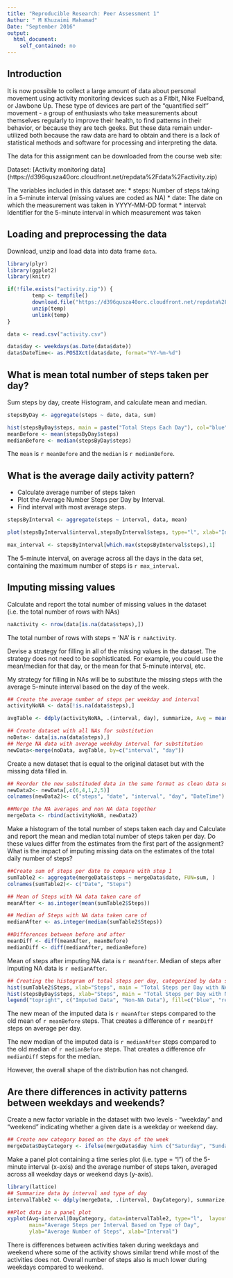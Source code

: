 ```yaml
---
title: "Reproducible Research: Peer Assessment 1"
Authur: " M Khuzaimi Mahamad"
Date: "September 2016"
output: 
  html_document: 
    self_contained: no
---
```

## Introduction
It is now possible to collect a large amount of data about personal movement using activity monitoring devices such as a Fitbit, Nike Fuelband, or Jawbone Up. These type of devices are part of the "quantified self" movement - a group of enthusiasts who take measurements about themselves regularly to improve their health, to find patterns in their behavior, or because they are tech geeks. But these data remain under-utilized both because the raw data are hard to obtain and there is a lack of statistical methods and software for processing and interpreting the data.


The data for this assignment can be downloaded from the course web site:

Dataset: [Activity monitoring data] (https://d396qusza40orc.cloudfront.net/repdata%2Fdata%2Factivity.zip) 

The variables included in this dataset are:
* steps: Number of steps taking in a 5-minute interval (missing values are coded as NA)
* date: The date on which the measurement was taken in YYYY-MM-DD format
* interval: Identifier for the 5-minute interval in which measurement was taken

## Loading and preprocessing the data
Download, unzip and load data into data frame `data`. 
```r
library(plyr)
library(ggplot2)
library(knitr)

if(!file.exists("activity.zip")) {
        temp <- tempfile()
        download.file("https://d396qusza40orc.cloudfront.net/repdata%2Fdata%2Factivity.zip",temp)
        unzip(temp)
        unlink(temp)
}

data <- read.csv("activity.csv")

data$day <- weekdays(as.Date(data$date))
data$DateTime<- as.POSIXct(data$date, format="%Y-%m-%d")

```



## What is mean total number of steps taken per day?
Sum steps by day, create Histogram, and calculate mean and median.
```r
stepsByDay <- aggregate(steps ~ date, data, sum)

hist(stepsByDay$steps, main = paste("Total Steps Each Day"), col="blue", xlab="Number of Steps")
meanBefore <- mean(stepsByDay$steps)
medianBefore <- median(stepsByDay$steps)
```

The `mean` is `r meanBefore` and the `median` is `r medianBefore`.

## What is the average daily activity pattern?
* Calculate average number of steps taken
* Plot the Average Number Steps per Day by Interval. 
* Find interval with most average steps. 
```r
stepsByInterval <- aggregate(steps ~ interval, data, mean)

plot(stepsByInterval$interval,stepsByInterval$steps, type="l", xlab="Interval", ylab="Number of Steps",main="Average Number of Steps per Day by Interval")

max_interval <- stepsByInterval[which.max(stepsByInterval$steps),1]
```

The 5-minute interval, on average across all the days in the data set, containing the maximum number of steps is `r max_interval`.

## Imputing missing values
Calculate and report the total number of missing values in the dataset (i.e. the total number of rows with NAs)

```r
naActivity <- nrow(data[is.na(data$steps),])

```

The total number of rows with steps = 'NA' is `r naActivity`.

Devise a strategy for filling in all of the missing values in the dataset. The strategy does not need to be sophisticated. For example, you could use the mean/median for that day, or the mean for that 5-minute interval, etc.

My strategy for filling in NAs will be to substitute the missing steps with the average 5-minute interval based on the day of the week.

```r
## Create the average number of steps per weekday and interval
activityNoNA <- data[!is.na(data$steps),]

avgTable <- ddply(activityNoNA, .(interval, day), summarize, Avg = mean(steps))

## Create dataset with all NAs for substitution
noData<- data[is.na(data$steps),]
## Merge NA data with average weekday interval for substitution
newData<-merge(noData, avgTable, by=c("interval", "day"))
```

Create a new dataset that is equal to the original dataset but with the missing data filled in.

```r
## Reorder the new substituded data in the same format as clean data set
newData2<- newData[,c(6,4,1,2,5)]
colnames(newData2)<- c("steps", "date", "interval", "day", "DateTime")

##Merge the NA averages and non NA data together
mergeData <- rbind(activityNoNA, newData2)
```

Make a histogram of the total number of steps taken each day and Calculate and report the mean and median total number of steps taken per day. Do these values differ from the estimates from the first part of the assignment? What is the impact of imputing missing data on the estimates of the total daily number of steps?

```r
##Create sum of steps per date to compare with step 1
sumTable2 <- aggregate(mergeData$steps ~ mergeData$date, FUN=sum, )
colnames(sumTable2)<- c("Date", "Steps")

## Mean of Steps with NA data taken care of
meanAfter <- as.integer(mean(sumTable2$Steps))

## Median of Steps with NA data taken care of
medianAfter <- as.integer(median(sumTable2$Steps))

##Differences between before and after
meanDiff <- diff(meanAfter, meanBefore)
medianDiff <- diff(medianAfter, medianBefore)
```

Mean of steps after imputing NA data is `r meanAfter`. 
Median of steps after imputing NA data is `r medianAfter`. 

```r
## Creating the histogram of total steps per day, categorized by data set to show impact
hist(sumTable2$Steps, xlab="Steps", main = "Total Steps per Day with NAs Fixed", col="Blue")
hist(stepsByDay$steps, xlab="Steps", main = "Total Steps per Day with NAs Fixed", col="Red", add=T)
legend("topright", c("Imputed Data", "Non-NA Data"), fill=c("blue", "red") )
```

The new mean of the imputed data is `r meanAfter` steps compared to the old mean of `r meanBefore` steps. That creates a difference of `r meanDiff` steps on average per day.

The new median of the imputed data is `r medianAfter` steps compared to the old median of `r medianBefore` steps. That creates a difference of`r medianDiff` steps for the median.

However, the overall shape of the distribution has not changed.

## Are there differences in activity patterns between weekdays and weekends?

Create a new factor variable in the dataset with two levels - "weekday" and "weekend" indicating whether a given date is a weekday or weekend day.

```r
## Create new category based on the days of the week
mergeData$DayCategory <- ifelse(mergeData$day %in% c("Saturday", "Sunday"), "Weekend", "Weekday")
```

Make a panel plot containing a time series plot (i.e. type = "l") of the 5-minute interval (x-axis) and the average number of steps taken, averaged across all weekday days or weekend days (y-axis).

```r
library(lattice) 
## Summarize data by interval and type of day
intervalTable2 <- ddply(mergeData, .(interval, DayCategory), summarize, Avg = mean(steps))

##Plot data in a panel plot
xyplot(Avg~interval|DayCategory, data=intervalTable2, type="l",  layout = c(1,2),
       main="Average Steps per Interval Based on Type of Day", 
       ylab="Average Number of Steps", xlab="Interval")

```

There is differences between activities taken during weekdays and weekend where some of the activity shows similar trend while most of the activities does not. Overall number of steps also is much lower during weekdays compared to weekend. 